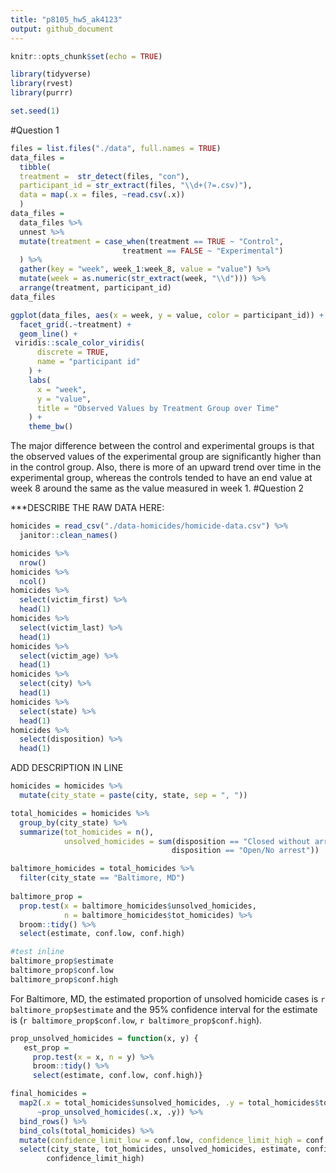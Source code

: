 ```yaml
---
title: "p8105_hw5_ak4123"
output: github_document
---
```


```r
knitr::opts_chunk$set(echo = TRUE)

library(tidyverse)
library(rvest)
library(purrr)

set.seed(1)

```

#Question 1
```r

files = list.files("./data", full.names = TRUE)
data_files = 
  tibble(
  treatment =  str_detect(files, "con"),
  participant_id = str_extract(files, "\\d+(?=.csv)"),
  data = map(.x = files, ~read.csv(.x))
  )
data_files =
  data_files %>% 
  unnest %>% 
  mutate(treatment = case_when(treatment == TRUE ~ "Control",
                         treatment == FALSE ~ "Experimental")
  ) %>% 
  gather(key = "week", week_1:week_8, value = "value") %>% 
  mutate(week = as.numeric(str_extract(week, "\\d"))) %>% 
  arrange(treatment, participant_id)
data_files

ggplot(data_files, aes(x = week, y = value, color = participant_id)) + 
  facet_grid(.~treatment) + 
  geom_line() + 
 viridis::scale_color_viridis(
      discrete = TRUE,
      name = "participant id"
    ) +
    labs(
      x = "week",
      y = "value",
      title = "Observed Values by Treatment Group over Time"
    ) +
    theme_bw()

```
The major difference between the control and experimental groups is that the observed values of the experimental group are significantly higher than in the control group. Also, there is more of an upward trend over time in the experimental group, whereas the controls tended to have an end value at week 8 around the same as the value measured in week 1. 
#Question 2

***DESCRIBE THE RAW DATA HERE:
``` r
homicides = read_csv("./data-homicides/homicide-data.csv") %>% 
  janitor::clean_names()

homicides %>%
  nrow()
homicides %>% 
  ncol()
homicides %>% 
  select(victim_first) %>% 
  head(1)
homicides %>% 
  select(victim_last) %>% 
  head(1)
homicides %>% 
  select(victim_age) %>% 
  head(1)
homicides %>% 
  select(city) %>% 
  head(1)
homicides %>% 
  select(state) %>% 
  head(1)
homicides %>% 
  select(disposition) %>% 
  head(1)
```
ADD DESCRIPTION IN LINE

```r
homicides = homicides %>% 
  mutate(city_state = paste(city, state, sep = ", "))

total_homicides = homicides %>% 
  group_by(city_state) %>% 
  summarize(tot_homicides = n(),
            unsolved_homicides = sum(disposition == "Closed without arrest" | 
                                    disposition == "Open/No arrest"))

baltimore_homicides = total_homicides %>% 
  filter(city_state == "Baltimore, MD")
  
baltimore_prop = 
  prop.test(x = baltimore_homicides$unsolved_homicides,
            n = baltimore_homicides$tot_homicides) %>% 
  broom::tidy() %>% 
  select(estimate, conf.low, conf.high)

#test inline
baltimore_prop$estimate
baltimore_prop$conf.low
baltimore_prop$conf.high
```
For Baltimore, MD, the estimated proportion of unsolved homicide cases is `r baltimore_prop$estimate` and the 95% confidence interval for the estimate is (`r baltimore_prop$conf.low`, `r baltimore_prop$conf.high`).

```r
prop_unsolved_homicides = function(x, y) {
   est_prop = 
     prop.test(x = x, n = y) %>% 
     broom::tidy() %>% 
     select(estimate, conf.low, conf.high)}

final_homicides =
  map2(.x = total_homicides$unsolved_homicides, .y = total_homicides$tot_homicides, 
      ~prop_unsolved_homicides(.x, .y)) %>% 
  bind_rows() %>% 
  bind_cols(total_homicides) %>% 
  mutate(confidence_limit_low = conf.low, confidence_limit_high = conf.high) %>% 
  select(city_state, tot_homicides, unsolved_homicides, estimate, confidence_limit_low, 
        confidence_limit_high) 
```
